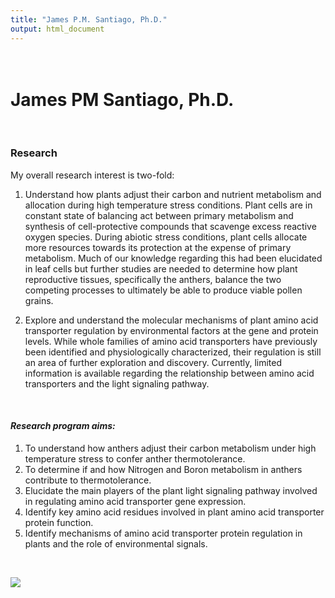 ```yaml
---
title: "James P.M. Santiago, Ph.D."
output: html_document
---
```


<style type="text/css">
.title {
  display: none;
}

#getting-started img {
  margin-right: 100px;
}

</style>

<div class="row" style="padding-top: 20px;">
<div class="col-sm-50">

# **James PM Santiago, Ph.D.** 

<br>

### **Research**
My overall research interest is two-fold:

1) Understand how plants adjust their carbon and nutrient metabolism and allocation during high temperature stress conditions. Plant cells are in constant state of balancing act between primary metabolism and synthesis of cell-protective compounds that scavenge excess reactive oxygen species. During abiotic stress conditions, plant cells allocate more resources towards its protection at the expense of primary metabolism. Much of our knowledge regarding this had been elucidated in leaf cells but further studies are needed to determine how plant reproductive tissues, specifically the anthers, balance the two competing processes to ultimately be able to produce viable pollen grains.

2) Explore and understand the molecular mechanisms of plant amino acid transporter regulation by environmental factors at the gene and protein levels. While whole families of amino acid transporters have previously been identified and physiologically characterized, their regulation is still an area of further exploration and discovery. Currently, limited information is available regarding the relationship between amino acid transporters and the light signaling pathway.

<br>

#### *Research program aims:*
1) To understand how anthers adjust their carbon metabolism under high temperature stress to confer anther thermotolerance. 
2) To determine if and how Nitrogen and Boron metabolism in anthers contribute to thermotolerance.
3) Elucidate the main players of the plant light signaling pathway involved in regulating amino acid transporter gene expression.
4) Identify key amino acid residues involved in plant amino acid transporter protein function.
5) Identify mechanisms of amino acid transporter protein regulation in plants and the role of environmental signals.

<br>

<div class="col-sm-8">


</center>

![](images/Banner.png)

</center>


</a>
</div>
